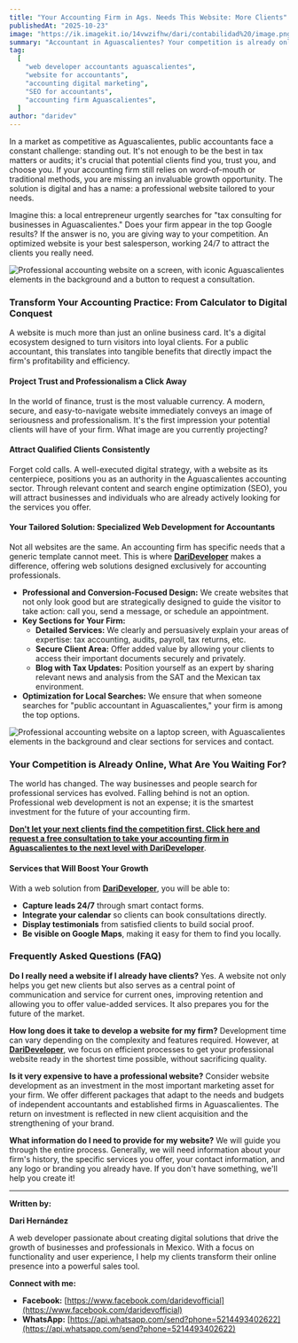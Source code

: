 ```yaml
---
title: "Your Accounting Firm in Ags. Needs This Website: More Clients"
publishedAt: "2025-10-23"
image: "https://ik.imagekit.io/14vwzifhw/dari/contabilidad%20/image.png?updatedAt=1760976821086"
summary: "Accountant in Aguascalientes? Your competition is already online. We create the professional website you need to get qualified 24/7 clients. Get started now!"
tag:
  [
    "web developer accountants aguascalientes",
    "website for accountants",
    "accounting digital marketing",
    "SEO for accountants",
    "accounting firm Aguascalientes",
  ]
author: "daridev"
---
```


In a market as competitive as Aguascalientes, public accountants face a constant challenge: standing out. It's not enough to be the best in tax matters or audits; it's crucial that potential clients find you, trust you, and choose you. If your accounting firm still relies on word-of-mouth or traditional methods, you are missing an invaluable growth opportunity. The solution is digital and has a name: a professional website tailored to your needs.

Imagine this: a local entrepreneur urgently searches for "tax consulting for businesses in Aguascalientes." Does your firm appear in the top Google results? If the answer is no, you are giving way to your competition. An optimized website is your best salesperson, working 24/7 to attract the clients you really need.

![Professional accounting website on a screen, with iconic Aguascalientes elements in the background and a button to request a consultation.](https://ik.imagekit.io/14vwzifhw/dari/contabilidad%20/image.png?updatedAt=1760976821086 "Web design for accountants in Aguascalientes")

### Transform Your Accounting Practice: From Calculator to Digital Conquest

A website is much more than just an online business card. It's a digital ecosystem designed to turn visitors into loyal clients. For a public accountant, this translates into tangible benefits that directly impact the firm's profitability and efficiency.

#### Project Trust and Professionalism a Click Away

In the world of finance, trust is the most valuable currency. A modern, secure, and easy-to-navigate website immediately conveys an image of seriousness and professionalism. It's the first impression your potential clients will have of your firm. What image are you currently projecting?

#### Attract Qualified Clients Consistently

Forget cold calls. A well-executed digital strategy, with a website as its centerpiece, positions you as an authority in the Aguascalientes accounting sector. Through relevant content and search engine optimization (SEO), you will attract businesses and individuals who are already actively looking for the services you offer.

#### Your Tailored Solution: Specialized Web Development for Accountants

Not all websites are the same. An accounting firm has specific needs that a generic template cannot meet. This is where **[DariDeveloper](https://darideveloper.com/)** makes a difference, offering web solutions designed exclusively for accounting professionals.

- **Professional and Conversion-Focused Design:** We create websites that not only look good but are strategically designed to guide the visitor to take action: call you, send a message, or schedule an appointment.
- **Key Sections for Your Firm:**
  - **Detailed Services:** We clearly and persuasively explain your areas of expertise: tax accounting, audits, payroll, tax returns, etc.
  - **Secure Client Area:** Offer added value by allowing your clients to access their important documents securely and privately.
  - **Blog with Tax Updates:** Position yourself as an expert by sharing relevant news and analysis from the SAT and the Mexican tax environment.
- **Optimization for Local Searches:** We ensure that when someone searches for "public accountant in Aguascalientes," your firm is among the top options.

![Professional accounting website on a laptop screen, with Aguascalientes elements in the background and clear sections for services and contact.](<https://ik.imagekit.io/14vwzifhw/dari/contabilidad%20/image(1).png?updatedAt=1760976821180> "Digital marketing for accounting firms in Aguascalientes")

### Your Competition is Already Online, What Are You Waiting For?

The world has changed. The way businesses and people search for professional services has evolved. Falling behind is not an option. Professional web development is not an expense; it is the smartest investment for the future of your accounting firm.

**[Don't let your next clients find the competition first. Click here and request a free consultation to take your accounting firm in Aguascalientes to the next level with DariDeveloper](https://darideveloper.com/)**.

#### Services that Will Boost Your Growth

With a web solution from **[DariDeveloper](https://darideveloper.com/)**, you will be able to:

- **Capture leads 24/7** through smart contact forms.
- **Integrate your calendar** so clients can book consultations directly.
- **Display testimonials** from satisfied clients to build social proof.
- **Be visible on Google Maps**, making it easy for them to find you locally.

### Frequently Asked Questions (FAQ)

**Do I really need a website if I already have clients?**
Yes. A website not only helps you get new clients but also serves as a central point of communication and service for current ones, improving retention and allowing you to offer value-added services. It also prepares you for the future of the market.

**How long does it take to develop a website for my firm?**
Development time can vary depending on the complexity and features required. However, at **[DariDeveloper](https://darideveloper.com/)**, we focus on efficient processes to get your professional website ready in the shortest time possible, without sacrificing quality.

**Is it very expensive to have a professional website?**
Consider website development as an investment in the most important marketing asset for your firm. We offer different packages that adapt to the needs and budgets of independent accountants and established firms in Aguascalientes. The return on investment is reflected in new client acquisition and the strengthening of your brand.

**What information do I need to provide for my website?**
We will guide you through the entire process. Generally, we will need information about your firm's history, the specific services you offer, your contact information, and any logo or branding you already have. If you don't have something, we'll help you create it!

---

**Written by:**

**Dari Hernández**

A web developer passionate about creating digital solutions that drive the growth of businesses and professionals in Mexico. With a focus on functionality and user experience, I help my clients transform their online presence into a powerful sales tool.

**Connect with me:**

- **Facebook:** [https://www.facebook.com/daridevofficial](https://www.facebook.com/daridevofficial)
- **WhatsApp:** [https://api.whatsapp.com/send?phone=5214493402622](https://api.whatsapp.com/send?phone=5214493402622)
